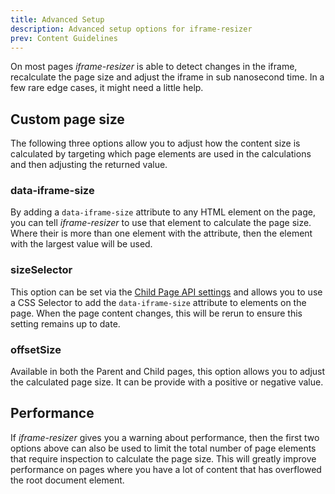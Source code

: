 ```yaml
---
title: Advanced Setup
description: Advanced setup options for iframe-resizer
prev: Content Guidelines
---
```



On most pages _iframe-resizer_ is able to detect changes in the iframe, recalculate
the page size and adjust the iframe in sub nanosecond time. In a few rare edge cases,
it might need a little help.

## Custom page size

The following three options allow you to adjust how the content size is calculated by targeting
which page elements are used in the calculations and then adjusting the returned value.

### <span class="option">data-iframe-size</span>

By adding a `data-iframe-size` attribute to any HTML element on the page, you can tell
_iframe-resizer_ to use that element to calculate the page size. Where their is more
than one element with the attribute, then the element with the largest value will be
used.

### <span class="option">sizeSelector</span>

This option can be set via the [Child Page API settings](/api/child#settings)
and allows you to use a CSS Selector to add the `data-iframe-size` attribute
to elements on the page. When the page content changes, this will be rerun to
ensure this setting remains up to date.

### <span class="option">offsetSize</span>

Available in both the Parent and Child pages, this option allows you to adjust the
calculated page size. It can be provide with a positive or negative value.

## Performance

If _iframe-resizer_ gives you a warning about performance, then the first two
options above can also be used to limit the total number of page elements that
require inspection to calculate the page size. This will greatly improve 
performance on pages where you have a lot of content that has overflowed the
root document element.

<FeedbackComponent />

